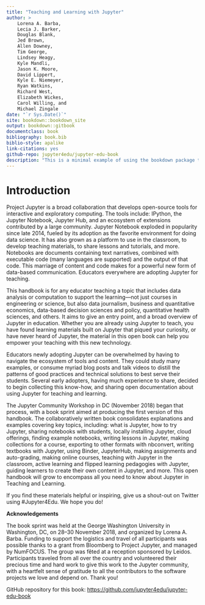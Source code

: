 ```yaml
---
title: "Teaching and Learning with Jupyter"
author: >
    Lorena A. Barba,
    Lecia J. Barker,
    Douglas Blank,
    Jed Brown,
    Allen Downey,
    Tim George,
    Lindsey Heagy,
    Kyle Mandli,
    Jason K. Moore,
    David Lippert,
    Kyle E. Niemeyer,
    Ryan Watkins,
    Richard West,
    Elizabeth Wickes,
    Carol Willing, and
    Michael Zingale
date: "`r Sys.Date()`"
site: bookdown::bookdown_site
output: bookdown::gitbook
documentclass: book
bibliography: book.bib
biblio-style: apalike
link-citations: yes
github-repo: jupyter4edu/jupyter-edu-book
description: "This is a minimal example of using the bookdown package to write a book. The output format for this example is bookdown::gitbook."
---
```


# Introduction {#intro}

Project Jupyter is a broad collaboration that develops open-source tools for interactive and exploratory computing. The tools include: IPython, the Jupyter Notebook, Jupyter Hub, and an ecosystem of extensions contributed by a large community. Jupyter Notebook exploded in popularity since late 2014, fueled by its adoption as the favorite environment for doing data science. It has also grown as a platform to use in the classroom, to develop teaching materials, to share lessons and tutorials, and more. Notebooks are documents containing text narratives, combined with executable code (many languages are supported) and the output of that code. This marriage of content and code makes for a powerful new form of data-based communication. Educators everywhere are adopting Jupyter for teaching.

This handbook is for any educator teaching a topic that includes data analysis or computation to support the learning—not just courses in engineering or science, but also data journalism, business and quantitative economics, data-based decision sciences and policy, quantitative health sciences, and others. It aims to give an entry point, and a broad overview of Jupyter in education. Whether you are already using Jupyter to teach, you have found learning materials built on Jupyter that piqued your curiosity, or have never heard of Jupyter, the material in this open book can help you empower your teaching with this new technology.

Educators newly adopting Jupyter can be overwhelmed by having to navigate the ecosystem of tools and content. They could study many examples, or consume myriad blog posts and talk videos to distill the patterns of good practices and technical solutions to best serve their students. Several early adopters, having much experience to share, decided to begin collecting this know-how, and sharing open documentation about using Jupyter for teaching and learning.

The Jupyter Community Workshop in DC (November 2018) began that process, with a book sprint aimed at producing the first version of this handbook. The collaboratively written book consolidates explanations and examples covering key topics, including: what is Jupyter, how to try Jupyter, sharing notebooks with students, locally installing Jupyter, cloud offerings, finding example notebooks, writing lessons in Jupyter, making collections for a course, exporting to other formats with nbconvert, writing textbooks with Jupyter, using Binder, JupyterHub, making assignments and auto-grading, making online courses, teaching with Jupyter in the classroom, active learning and flipped learning pedagogies with Jupyter, guiding learners to create their own content in Jupyter, and more. This open handbook will grow to encompass all you need to know about Jupyter in Teaching and Learning.

If you find these materials helpful or inspiring, give us a shout-out on Twitter using #Jupyter4Edu. We hope you do!


**Acknowledgements**

The book sprint was held at the George Washington University in Washington, DC, on 28–30 November 2018, and organized by Lorena A. Barba. Funding to support the logistics and travel of all participants was possible thanks to a grant from Bloomberg to Project Jupyter, and managed by NumFOCUS. The group was fêted at a reception sponsored by Leidos. Participants traveled from all over the country and volunteered their precious time and hard work to give this work to the Jupyter community, with a heartfelt sense of gratitude to all the contributors to the software projects we love and depend on. Thank you!

GitHub repository for this book: <https://github.com/jupyter4edu/jupyter-edu-book>
